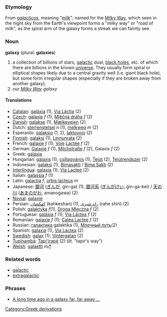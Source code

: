 {{wikipedia}}
=== Etymology ===
From {{Gr.}} ''[[galacticos]]'', meaning "[[milk]]"; named for the [[Milky Way]], which seen in the night sky from the Earth's viewpoint forms a "milky way" or "road of milk", as the spiral arm of the galaxy forms a streak we can faintly see. 

=== Noun ===
'''galaxy''' (plural: '''galaxies''')

# a collection of billions of stars, [[galactic]] dust, [[black hole]]s, etc.  of which there are billions in the known [[universe]].  They usually form spiral or elliptical shapes likely due to a central gravity well (i.e. giant black hole), but some form irregular shapes (especially if they are broken away from another galaxy).
# our ''[[Milky Way]] galaxy''

==== Translations ====
*[[Catalan]]: [[galàxia]] (1), [[Via Làctia]] (2)
*[[Czech]]: [[galaxie]] ''f'' (1), [[Mléčná dráha]] ''f'' (2)
*[[Danish]]: [[galakse]] (1), [[Mælkevejen]] (2)
*Dutch: [[sterrenstelsel]] ''n'' (1), [[melkweg]] ''m'' (2)
*Esperanto: [[galaksio]] (1, 2), [[laktovojo]] (2)
*[[Finnish]]: [[galaksi]] (1), [[Linnunrata]] (2)
*French: [[galaxie]] ''f'' (1); [[Voie]] [[Lactée]] ''f'' (2)
*German: [[Galaxie]] ''f'' (1), [[Milchstraße]] ''f'' (2), Galaxis ''f'' (2)
*Greek: [[galaxia]]
*Hungarian: [[galaxis]] (1), [[csillagváros]] (1), [[Tejút]] (2), [[Tejútrendszer]] (2)
*Indonesian: [[galaksi]] (1), [[Bimasakti]] / [[Bima Sakti]] (2)
*[[Interlingua]]: [[galaxia]] (1); [[Via Lactee]] (2)
*Italian: [[galassia]] ''f'' (1)
*Latin: [[galactia]] ''f'', [[orbis lacteus]] ''m''
*Japanese: [[銀河]] ([[ぎんが]], gin-ga) (1), [[銀河系]] ([[ぎんがけい]], gin-ga-kei) /  [[天の川]] ([[あまのがわ]], amanogawa) (2)
*[[Novial]]: [[galaxie]]
*Persian: [[كهكشان]] (kahkeshan) (1), [[راه شیری]] (rahe shiri) (2)
*Polish: [[galaktyka]] ''f''(1), [[Droga Mleczna]] ''f'' (2)
*Portuguese: [[galáxia]] ''f'' (1); [[Via Láctea]] ''f'' (2)
*Romanian: [[galaxie]] ''f'' (1); [[Calea Lactee]] ''f'' (2)
*Russian: [[галактика]] galaktika (1), [[Млечный путь]](2)
*Spanish: [[galaxia]] (1), [[Via Lactea]] (2)
*[[Swedish]]: [[galax]] (1), [[Vintergatan]] (2)
*[[Tupinambá]]: [[Tapi'irapé]] (2) (''lit.'' "tapir's way")
*[[Welsh]]: [[galaeth]] ''m/f''

=== Related words ===

*[[galactic]]
*[[extragalactic]]

=== Phrases ===

*[[A long time ago in a galaxy far, far away ...]]
[[Category:Greek derivations]]
